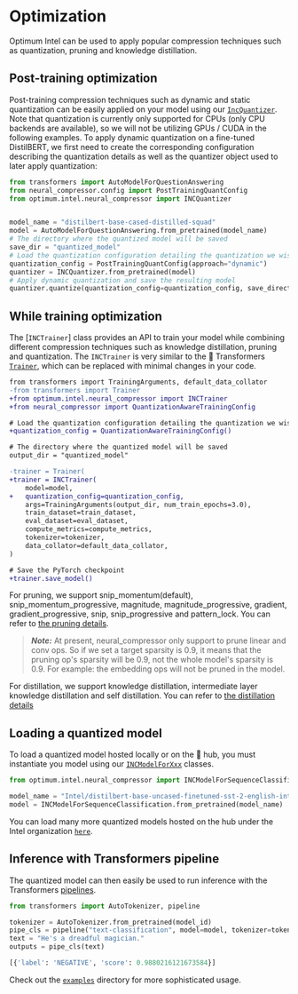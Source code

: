 <!--Copyright 2022 The HuggingFace Team. All rights reserved.

Licensed under the Apache License, Version 2.0 (the "License"); you may not use this file except in compliance with
the License. You may obtain a copy of the License at

http://www.apache.org/licenses/LICENSE-2.0

Unless required by applicable law or agreed to in writing, software distributed under the License is distributed on
an "AS IS" BASIS, WITHOUT WARRANTIES OR CONDITIONS OF ANY KIND, either express or implied. See the License for the
specific language governing permissions and limitations under the License.
-->

# Optimization

Optimum Intel can be used to apply popular compression techniques such as quantization, pruning and knowledge distillation. 

## Post-training optimization

Post-training compression techniques such as dynamic and static quantization can be easily applied on your model using our [`IncQuantizer`](https://huggingface.co/docs/optimum/intel_optimization#optimum.intel.neural_compressor.IncQuantizer).
Note that quantization is currently only supported for CPUs (only CPU backends are available), so we will not be utilizing GPUs / CUDA in the following examples.
To apply dynamic quantization on a fine-tuned DistilBERT, we first need to create the corresponding configuration describing the quantization details as well as the quantizer object used to later apply quantization:

```python
from transformers import AutoModelForQuestionAnswering
from neural_compressor.config import PostTrainingQuantConfig
from optimum.intel.neural_compressor import INCQuantizer


model_name = "distilbert-base-cased-distilled-squad"
model = AutoModelForQuestionAnswering.from_pretrained(model_name)
# The directory where the quantized model will be saved
save_dir = "quantized_model"
# Load the quantization configuration detailing the quantization we wish to apply
quantization_config = PostTrainingQuantConfig(approach="dynamic")
quantizer = INCQuantizer.from_pretrained(model)
# Apply dynamic quantization and save the resulting model
quantizer.quantize(quantization_config=quantization_config, save_directory=save_dir)
```


## While training optimization

The [`INCTrainer`] class provides an API to train your model while combining different compression techniques such as knowledge distillation, pruning and quantization.
The `INCTrainer` is very similar to the 🤗 Transformers [`Trainer`](https://huggingface.co/docs/transformers/main/en/main_classes/trainer#trainer), which can be replaced with minimal changes in your code.

```diff
from transformers import TrainingArguments, default_data_collator
-from transformers import Trainer
+from optimum.intel.neural_compressor import INCTrainer
+from neural_compressor import QuantizationAwareTrainingConfig

# Load the quantization configuration detailing the quantization we wish to apply
+quantization_config = QuantizationAwareTrainingConfig()

# The directory where the quantized model will be saved
output_dir = "quantized_model"

-trainer = Trainer(
+trainer = INCTrainer(
    model=model,
+   quantization_config=quantization_config,
    args=TrainingArguments(output_dir, num_train_epochs=3.0),
    train_dataset=train_dataset,
    eval_dataset=eval_dataset,
    compute_metrics=compute_metrics,
    tokenizer=tokenizer,
    data_collator=default_data_collator,
)

# Save the PyTorch checkpoint
+trainer.save_model()
```

For pruning, we support snip_momentum(default), snip_momentum_progressive, magnitude, magnitude_progressive, gradient, gradient_progressive, snip, snip_progressive and pattern_lock. You can refer to [the pruning details](https://github.com/intel/neural-compressor/tree/master/neural_compressor/pruner#pruning-types).
> **_Note:_** At present, neural_compressor only support to prune linear and conv ops. So if we set a target sparsity is 0.9, it means that the pruning op's sparsity will be 0.9, not the whole model's sparsity is 0.9. For example: the embedding ops will not be pruned in the model.

For distillation, we support knowledge distillation, intermediate layer knowledge distillation and self distillation. You can refer to [the distillation details](https://github.com/intel/neural-compressor/blob/master/docs/source/distillation.md)

## Loading a quantized model

To load a quantized model hosted locally or on the 🤗 hub, you must instantiate you model using our [`INCModelForXxx`](https://huggingface.co/docs/optimum/main/intel/reference_inc#optimum.intel.neural_compressor.quantization.INCModel) classes.

```python
from optimum.intel.neural_compressor import INCModelForSequenceClassification

model_name = "Intel/distilbert-base-uncased-finetuned-sst-2-english-int8-dynamic"
model = INCModelForSequenceClassification.from_pretrained(model_name)
```

You can load many more quantized models hosted on the hub under the Intel organization [`here`](https://huggingface.co/Intel).

## Inference with Transformers pipeline

The quantized model can then easily be used to run inference with the Transformers [pipelines](https://huggingface.co/docs/transformers/main/en/main_classes/pipelines).

```python
from transformers import AutoTokenizer, pipeline

tokenizer = AutoTokenizer.from_pretrained(model_id)
pipe_cls = pipeline("text-classification", model=model, tokenizer=tokenizer)
text = "He's a dreadful magician."
outputs = pipe_cls(text)

[{'label': 'NEGATIVE', 'score': 0.9880216121673584}]
```

Check out the [`examples`](https://github.com/huggingface/optimum-intel/tree/main/examples) directory for more sophisticated usage.
